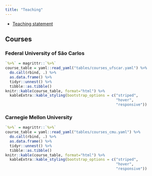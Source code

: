 ```yaml
---
title: "Teaching"
---
```


- [Teaching statement](resources/statement.pdf)

## Courses

### Federal University of São Carlos

```r
`%>%` = magrittr::`%>%`
course_table = yaml::read_yaml("tables/courses_ufscar.yaml") %>% 
  do.call(rbind, .) %>% 
  as.data.frame() %>% 
  tidyr::unnest() %>%
  tibble::as.tibble()
knitr::kable(course_table, format="html") %>%
  kableExtra::kable_styling(bootstrap_options = c("striped", 
                                                  "hover", 
                                                  "responsive"))
```

### Carnegie Mellon University

```r
`%>%` = magrittr::`%>%`
course_table = yaml::read_yaml("tables/courses_cmu.yaml") %>% 
  do.call(rbind, .) %>% 
  as.data.frame() %>% 
  tidyr::unnest() %>%
  tibble::as.tibble()
knitr::kable(course_table, format="html") %>%
  kableExtra::kable_styling(bootstrap_options = c("striped", 
                                                  "hover",
                                                  "responsive"))
```
